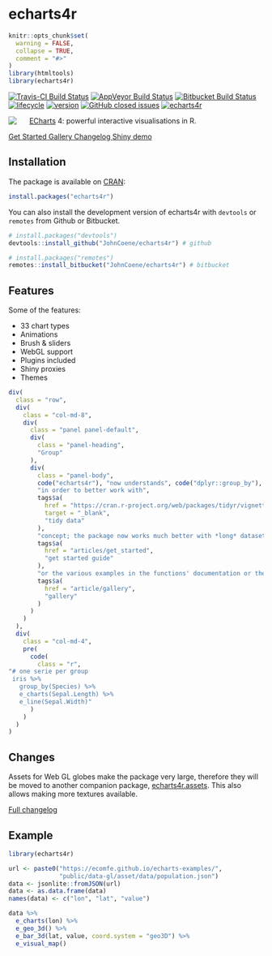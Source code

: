 # echarts4r

```r
knitr::opts_chunk$set(
  warning = FALSE,
  collapse = TRUE,
  comment = "#>"
)
library(htmltools)
library(echarts4r)
```

[![Travis-CI Build Status](https://travis-ci.org/JohnCoene/echarts4r.svg?branch=master)](https://travis-ci.org/JohnCoene/echarts4r) [![AppVeyor Build Status](https://ci.appveyor.com/api/projects/status/github/JohnCoene/echarts4r?branch=master&svg=true)](https://ci.appveyor.com/project/JohnCoene/echarts4r) [![Bitbucket Build Status](https://img.shields.io/bitbucket/pipelines/JohnCoene/echarts4r.svg)](https://bitbucket.org/JohnCoene/echarts4r) [![lifecycle](https://img.shields.io/badge/lifecycle-maturing-blue.svg)](https://www.tidyverse.org/lifecycle/#maturing) [![version](https://img.shields.io/github/tag/JohnCoene/echarts4r.svg)](https://github.com/JohnCoene/echarts4r/releases) [![GitHub closed issues](https://img.shields.io/github/issues-closed/JohnCoene/echarts4r.svg)](https://github.com/JohnCoene/echarts4r/issues) [![echarts4r](https://cranlogs.r-pkg.org/badges/echarts4r)](https://CRAN.R-project.org/package=echarts4r)


<img src="reference/figures/logo.png" align="left" style="max-height:300px;margin-right:5%;"/>

[ECharts](http://echarts.baidu.com/) 4: powerful interactive visualisations in R.

<div class = "row">
<a class="btn btn-success" href="articles/get_started.html">
  <i class="fa fa-rocket" aria-hidden="true"></i>
  Get Started
</a>
<a class="btn btn-primary" href="articles/gallery.html">
  <i class="fa fa-paint-brush" aria-hidden="true"></i>
  Gallery
</a>
<a class="btn btn-info" href="news/index.html">
  <i class="fa fa-newspaper-o" aria-hidden="true"></i>
  Changelog
</a>
<a class="btn btn-default" href="http://shiny.john-coene.com/echarts4rShiny" target="_blank">
  <i class="fa fa-desktop" aria-hidden="true"></i>
  Shiny demo
</a>
</div>

## Installation

The package is available on [CRAN](https://CRAN.R-project.org/package=echarts4r):

```r
install.packages("echarts4r")
```

You can also install the development version of echarts4r with `devtools` or `remotes` from Github or Bitbucket.

```r
# install.packages("devtools")
devtools::install_github("JohnCoene/echarts4r") # github
```

```r
# install.packages("remotes")
remotes::install_bitbucket("JohnCoene/echarts4r") # bitbucket
```

## Features

Some of the features:

* 33 chart types
* Animations
* Brush & sliders
* WebGL support
* Plugins included
* Shiny proxies
* Themes

```r
div(
  class = "row",
  div(
    class = "col-md-8",
    div(
      class = "panel panel-default",
      div(
        class = "panel-heading",
        "Group"
      ),
      div(
        class = "panel-body",
        code("echarts4r"), "now understands", code("dplyr::group_by"), 
        "in order to better work with",
        tags$a(
          href = "https://cran.r-project.org/web/packages/tidyr/vignettes/tidy-data.html",
          target = "_blank",
          "tidy data"
        ),
        "concept; the package now works much better with *long* datasets. See",
        tags$a(
          href = "articles/get_started",
          "get started guide"
        ),
        "or the various examples in the functions' documentation or the",
        tags$a(
          href = "article/gallery",
          "gallery"
        )
      )
    )
  ),
  div(
    class = "col-md-4",
    pre(
      code(
        class = "r",
"# one serie per group
 iris %>% 
   group_by(Species) %>% 
   e_charts(Sepal.Length) %>% 
   e_line(Sepal.Width)"
      )
    )
  )
)
```

## Changes

Assets for Web GL globes make the package very large, therefore they will be moved to another companion package, [echarts4r.assets](https://echarts4r-assets.john-coene.com). This also allows making more textures available.

[Full changelog](https://echarts4r.john-coene.com/news/index.html)

## Example

```r
library(echarts4r)

url <- paste0("https://ecomfe.github.io/echarts-examples/",
              "public/data-gl/asset/data/population.json")
data <- jsonlite::fromJSON(url)
data <- as.data.frame(data)
names(data) <- c("lon", "lat", "value")

data %>% 
  e_charts(lon) %>% 
  e_geo_3d() %>% 
  e_bar_3d(lat, value, coord.system = "geo3D") %>% 
  e_visual_map()
```
